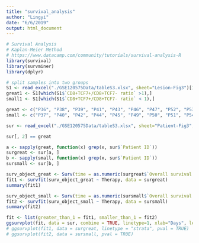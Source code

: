 ```yaml
---
title: "survival_analysis"
author: "Lingyi"
date: "6/6/2019"
output: html_document
---
```


```r
# Survival Analysis
# Kaplan-Meier Method
# https://www.datacamp.com/community/tutorials/survival-analysis-R
library(survival)
library(survminer)
library(dplyr)
```

```r
# split samples into two groups 
S1 <- read_excel("./GSE120575Data/tableS3.xlsx", sheet="Lesion-Fig3")[1:43, 1:5]
great1 <- S1[which(S1$`CD8+TCF7+/CD8+TCF7- ratio` >1),]
small1 <- S1[which(S1$`CD8+TCF7+/CD8+TCF7- ratio` < 1),]
```

```r
great <- c("P36", "P38", "P39", "P41", "P43", "P46", "P47", "P52", "P53", "P56", "P57", "P59", "P62", "P63", "P65", "P69")
small <- c("P37", "P40", "P42", "P44", "P45", "P49", "P50", "P51", "P54", "P55", "P58", "P60", "P61", "P64", "P66", "P67", "P68")
```


```r
sur <- read_excel("./GSE120575Data/tableS3.xlsx", sheet="Patient-Fig3", skip=1)[1:33,]
```

```r
sur[, 2] == great
```


```r
a <- sapply(great, function(x) grep(x, sur$`Patient ID`))
surgreat <- sur[a, ] 
b <- sapply(small, function(x) grep(x, sur$`Patient ID`))
sursmall <- sur[b, ] 
```


```r
surv_object_great <- Surv(time = as.numeric(surgreat$`Overall survival (days)`), event = as.numeric(surgreat$`Status (Alive=0; Dead=1)`))
fit1 <- survfit(surv_object_great ~ Therapy, data = surgreat)
summary(fit1)
```

```r
surv_object_small <- Surv(time = as.numeric(sursmall$`Overall survival (days)`), event = as.numeric(sursmall$`Status (Alive=0; Dead=1)`))
fit2 <- survfit(surv_object_small ~ Therapy, data = sursmall)
summary(fit2)
```

```r
fit <- list(greater_than_1 = fit1, smaller_than_1 = fit2)
ggsurvplot(fit, data = sur, combine = TRUE, linetype=1, xlab="Days", legend.title="CD8+TCF7+/CD8+TCF7- ratio: ")
# ggsurvplot(fit1, data = surgreat, linetype = "strata", pval = TRUE)
# ggsurvplot(fit2, data = sursmall, pval = TRUE)
```


